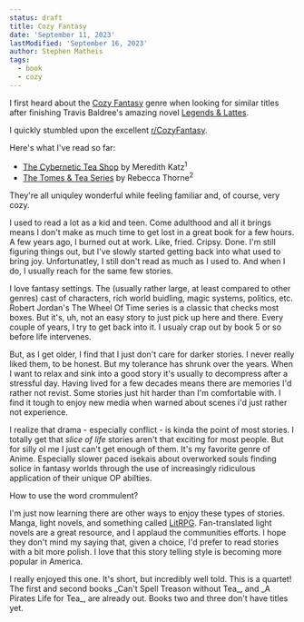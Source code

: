```yaml
---
status: draft
title: Cozy Fantasy
date: 'September 11, 2023'
lastModified: 'September 16, 2023'
author: Stephen Matheis
tags:
  - book
  - cozy
---
```


I first heard about the [Cozy Fantasy](https://www.reddit.com/r/CozyFantasy/wiki/recommendationguide/) genre when looking for similar titles after finishing Travis Baldree's amazing novel [Legends & Lattes](https://www.travisbaldree.com/books). 

I quickly stumbled upon the excellent [r/CozyFantasy](https://www.reddit.com/r/CozyFantasy/). 

Here's what I've read so far:

-   [The Cybernetic Tea Shop](https://www.softcryptid.com/meredith-books/the-cybernetic-tea-shop/) by Meredith Katz<Sup>1</Sup>
-   [The Tomes & Tea Series](http://rebeccathorne.net/cozy-fantasy/) by Rebecca Thorne<Sup>2</Sup>

They're all uniquley wonderful while feeling familiar and, of course, very cozy.

I used to read a lot as a kid and teen. Come adulthood and all it brings means I don't make as much time to get lost in a great book for a few hours. A few years ago, I burned out at work. Like, fried. Cripsy. Done. I'm still figuring things out, but I've slowly started getting back into what used to bring joy. Unfortunatley, I still don't read as much as I used to. And when I do, I usually reach for the same few stories.

I love fantasy settings. The (usually rather large, at least compared to other genres) cast of characters, rich world buidling, magic systems, politics, etc. Robert Jordan's The Wheel Of Time series is a classic that checks most boxes. But it's, uh, not an easy story to just pick up here and there. Every couple of years, I try to get back into it. I usualy crap out by book 5 or so before life intervenes.

But, as I get older, I find that I just don't care for darker stories. I never really liked them, to be honest. But my tolerance has shrunk over the years. When I want to relax and sink into a good story it's usually to decompress after a stressful day. Having lived for a few decades means there are memories I'd rather not revist. Some stories just hit harder than I'm comfortable with. I find it tough to enjoy new media when warned about scenes i'd just rather not experience.

I realize that drama - especially conflict - is kinda the point of most stories. I totally get that _slice of life_ stories aren't that exciting for most people. But for silly ol me I just can't get enough of them. It's my favorite genre of Anime. Especially slower paced isekais about overworked souls finding solice in fantasy worlds through the use of increasingly ridiculous application of their unique OP abilties.

How to use the word crommulent?

I'm just now learning there are other ways to enjoy these types of stories. Manga, light novels, and something called [LitRPG](https://en.wikipedia.org/wiki/LitRPG). Fan-translated light novels are a great resource, and I applaud the communities efforts. I hope they don't mind my saying that, given a choice, I'd prefer to read stories with a bit more polish. I love that this story telling style is becoming more popular in America.

<Footnotes>
    <Note>
        I really enjoyed this one. It's short, but incredibly well told.
    </Note>
    <Note>
        This is a quartet! The first and second books _Can't Spell Treason
        without Tea_, and _A Pirates Life for Tea_, are already out. Books two
        and three don't have titles yet.
    </Note>
</Footnotes>
